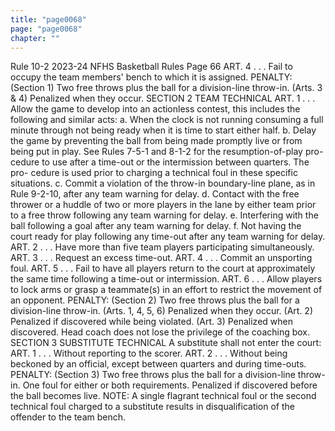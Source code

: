 ```yaml
---
title: "page0068"
page: "page0068"
chapter: ""
---
```


Rule 10-2 2023-24 NFHS Basketball Rules Page 66 ART. 4 . . . Fail to occupy the team members' bench to which it is assigned. PENALTY: (Section 1) Two free throws plus the ball for a division-line throw-in. (Arts. 3 & 4) Penalized when they occur. SECTION 2 TEAM TECHNICAL ART. 1 . . . Allow the game to develop into an actionless contest, this includes the following and similar acts: a. When the clock is not running consuming a full minute through not being ready when it is time to start either half. b. Delay the game by preventing the ball from being made promptly live or from being put in play. See Rules 7-5-1 and 8-1-2 for the resumption-of-play pro- cedure to use after a time-out or the intermission between quarters. The pro- cedure is used prior to charging a technical foul in these specific situations. c. Commit a violation of the throw-in boundary-line plane, as in Rule 9-2-10, after any team warning for delay. d. Contact with the free thrower or a huddle of two or more players in the lane by either team prior to a free throw following any team warning for delay. e. Interfering with the ball following a goal after any team warning for delay. f. Not having the court ready for play following any time-out after any team warning for delay. ART. 2 . . . Have more than five team players participating simultaneously. ART. 3 . . . Request an excess time-out. ART. 4 . . . Commit an unsporting foul. ART. 5 . . . Fail to have all players return to the court at approximately the same time following a time-out or intermission. ART. 6 . . . Allow players to lock arms or grasp a teammate(s) in an effort to restrict the movement of an opponent. PENALTY: (Section 2) Two free throws plus the ball for a division-line throw-in. (Arts. 1, 4, 5, 6) Penalized when they occur. (Art. 2) Penalized if discovered while being violated. (Art. 3) Penalized when discovered. Head coach does not lose the privilege of the coaching box. SECTION 3 SUBSTITUTE TECHNICAL A substitute shall not enter the court: ART. 1 . . . Without reporting to the scorer. ART. 2 . . . Without being beckoned by an official, except between quarters and during time-outs. PENALTY: (Section 3) Two free throws plus the ball for a division-line throw- in. One foul for either or both requirements. Penalized if discovered before the ball becomes live. NOTE: A single flagrant technical foul or the second technical foul charged to a substitute results in disqualification of the offender to the team bench.
